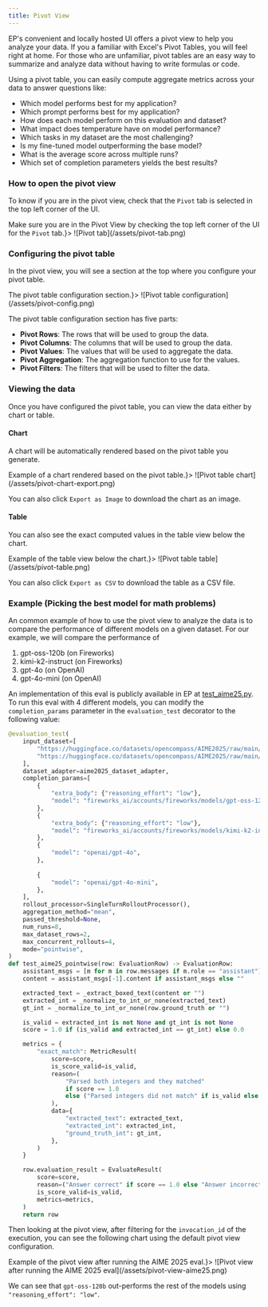 ```yaml
---
title: Pivot View
---
```


EP's convenient and locally hosted UI offers a pivot view to help you analyze
your data. If you a familiar with Excel's Pivot Tables, you will feel right at
home. For those who are unfamiliar, pivot tables are an easy way to summarize
and analyze data without having to write formulas or code.

Using a pivot table, you can easily compute aggregate metrics across your data to answer questions like:

- Which model performs best for my application?
- Which prompt performs best for my application?
- How does each model perform on this evaluation and dataset?
- What impact does temperature have on model performance?
- Which tasks in my dataset are the most challenging?
- Is my fine-tuned model outperforming the base model?
- What is the average score across multiple runs?
- Which set of completion parameters yields the best results?

### How to open the pivot view

To know if you are in the pivot view, check that the `Pivot` tab is selected in
the top left corner of the UI.

<Frame caption={<span>Make sure you are in the Pivot View by checking the top left corner of the UI for the <code>Pivot</code> tab.</span>}>
![Pivot tab](/assets/pivot-tab.png)
</Frame>

### Configuring the pivot table

In the pivot view, you will see a section at the top where you configure your
pivot table.

<Frame caption={<span>The pivot table configuration section.</span>}>
![Pivot table configuration](/assets/pivot-config.png)
</Frame>

The pivot table configuration section has five parts:

- **Pivot Rows**: The rows that will be used to group the data.
- **Pivot Columns**: The columns that will be used to group the data.
- **Pivot Values**: The values that will be used to aggregate the data.
- **Pivot Aggregation**: The aggregation function to use for the values.
- **Pivot Filters**: The filters that will be used to filter the data.

### Viewing the data

Once you have configured the pivot table, you can view the data either by chart or table.

#### Chart 

A chart will be automatically rendered based on the pivot table you generate.

<Frame caption={<span>Example of a chart rendered based on the pivot table.</span>}>
![Pivot table chart](/assets/pivot-chart-export.png)
</Frame>

You can also click `Export as Image` to download the chart as an image.

#### Table

You can also see the exact computed values in the table view below the chart.

<Frame caption={<span>Example of the table view below the chart.</span>}>
![Pivot table table](/assets/pivot-table.png)
</Frame>

You can also click `Export as CSV` to download the table as a CSV file.

### Example (Picking the best model for math problems)

An common example of how to use the pivot view to analyze the data is to compare the performance of different models on a given dataset. For our example, we will compare the performance of 

1. gpt-oss-120b (on Fireworks)
2. kimi-k2-instruct (on Fireworks)
3. gpt-4o (on OpenAI)
4. gpt-4o-mini (on OpenAI)

An implementation of this eval is publicly available in EP at
[test_aime25.py](https://github.com/eval-protocol/python-sdk/blob/main/eval_protocol/benchmarks/test_aime25.py).
To run this eval with 4 different models, you can modify the `completion_params`
parameter in the `evaluation_test` decorator to the following value:

```python focus={7-23} expandable
@evaluation_test(
    input_dataset=[
        "https://huggingface.co/datasets/opencompass/AIME2025/raw/main/aime2025-I.jsonl",
        "https://huggingface.co/datasets/opencompass/AIME2025/raw/main/aime2025-II.jsonl",
    ],
    dataset_adapter=aime2025_dataset_adapter,
    completion_params=[
        {
            "extra_body": {"reasoning_effort": "low"},
            "model": "fireworks_ai/accounts/fireworks/models/gpt-oss-120b",
        },
        {
            "extra_body": {"reasoning_effort": "low"},
            "model": "fireworks_ai/accounts/fireworks/models/kimi-k2-instruct",
        },
        {
            "model": "openai/gpt-4o",
        },
        
        {
            "model": "openai/gpt-4o-mini",
        },
    ],
    rollout_processor=SingleTurnRolloutProcessor(),
    aggregation_method="mean",
    passed_threshold=None,
    num_runs=8,
    max_dataset_rows=2,
    max_concurrent_rollouts=4,
    mode="pointwise",
)
def test_aime25_pointwise(row: EvaluationRow) -> EvaluationRow:
    assistant_msgs = [m for m in row.messages if m.role == "assistant"]
    content = assistant_msgs[-1].content if assistant_msgs else ""

    extracted_text = _extract_boxed_text(content or "")
    extracted_int = _normalize_to_int_or_none(extracted_text)
    gt_int = _normalize_to_int_or_none(row.ground_truth or "")

    is_valid = extracted_int is not None and gt_int is not None
    score = 1.0 if (is_valid and extracted_int == gt_int) else 0.0

    metrics = {
        "exact_match": MetricResult(
            score=score,
            is_score_valid=is_valid,
            reason=(
                "Parsed both integers and they matched"
                if score == 1.0
                else ("Parsed integers did not match" if is_valid else "Failed to parse integer")
            ),
            data={
                "extracted_text": extracted_text,
                "extracted_int": extracted_int,
                "ground_truth_int": gt_int,
            },
        )
    }

    row.evaluation_result = EvaluateResult(
        score=score,
        reason=("Answer correct" if score == 1.0 else "Answer incorrect"),
        is_score_valid=is_valid,
        metrics=metrics,
    )
    return row
```

Then looking at the pivot view, after filtering for the `invocation_id` of the
execution, you can see the following chart using the default pivot view
configuration.


<Frame caption={<span>Example of the pivot view after running the AIME 2025 eval.</span>}>
![Pivot view after running the AIME 2025 eval](/assets/pivot-view-aime25.png)
</Frame>

We can see that `gpt-oss-120b` out-performs the rest of the models using `"reasoning_effort": "low"`.